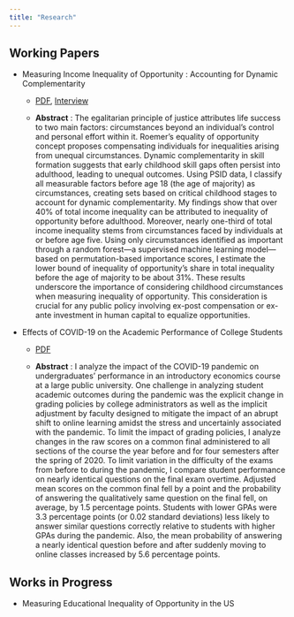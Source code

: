 ---
title: "Research"
---

## Working Papers

- Measuring Income Inequality of Opportunity : Accounting for Dynamic Complementarity          
    + [PDF](https://osf.io/preprints/socarxiv/ud42t_v1), [Interview](https://stonecenter.gc.cuny.edu/measuring-inequality-of-opportunity-and-the-importance-of-childhood-circumstances/) 

    + **Abstract** : The egalitarian principle of justice attributes life success to two main factors: circumstances beyond an individual's control and personal effort within it. Roemer's equality of opportunity concept proposes compensating individuals for inequalities arising from unequal circumstances. Dynamic complementarity in skill formation suggests that early childhood skill gaps often persist into adulthood, leading to unequal outcomes. Using PSID data, I classify all measurable factors before age 18 (the age of majority) as circumstances, creating sets based on critical childhood stages to account for dynamic complementarity. My findings show that over 40% of total income inequality can be attributed to inequality of opportunity before adulthood. Moreover, nearly one-third of total income inequality stems from circumstances faced by individuals at or before age five. Using only circumstances identified as important through a random forest—a supervised machine learning model—based on permutation-based importance scores, I estimate the lower bound of inequality of opportunity's share in total inequality before the age of majority to be about 31%. These results underscore the importance of considering childhood circumstances when measuring inequality of opportunity. This consideration is crucial for any public policy involving ex-post compensation or ex-ante investment in human capital to equalize opportunities.


- Effects of COVID-19 on the Academic Performance of College Students
    + [PDF](/research_content/covid-draft.pdf)
    
    + **Abstract** : I analyze the impact of the COVID-19 pandemic on undergraduates’  performance in an introductory economics course at a large public university.  One challenge in analyzing student academic outcomes during the pandemic was the explicit change in grading policies by college administrators as well as the implicit adjustment by faculty designed to mitigate the impact of an abrupt shift to online learning amidst the stress and uncertainly associated with the pandemic. To limit the impact of grading policies, I analyze changes in the raw scores on a common final administered to all sections of the course the year before and for four semesters after the spring of 2020.  To limit variation in the difficulty of the exams from before to during the pandemic, I compare student performance on nearly identical questions on the final  exam overtime. Adjusted mean scores on the common final fell by a point  and the probability of answering the qualitatively same question on the final fell, on average, by 1.5 percentage points. Students with lower GPAs were 3.3 percentage points (or 0.02 standard deviations) less likely to answer similar questions correctly relative to students with higher GPAs during the pandemic. Also, the mean probability of answering a nearly identical question before and after suddenly moving to online classes increased by 5.6 percentage points.

## Works in Progress

- Measuring Educational Inequality of Opportunity in the US
